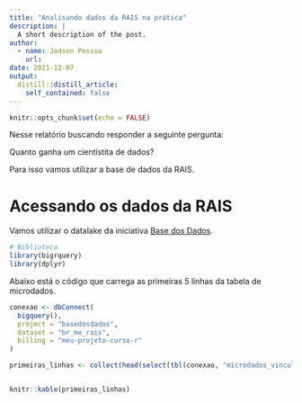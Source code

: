 ```yaml
---
title: "Analisando dados da RAIS na prática"
description: |
  A short description of the post.
author:
  - name: Jadson Pessoa
    url: 
date: 2021-12-07
output:
  distill::distill_article:
    self_contained: false
---
```



```r
knitr::opts_chunk$set(echo = FALSE)
```


Nesse relatório buscando responder a seguinte pergunta:

Quanto ganha um cientístita de dados?

Para isso vamos utilizar a base de dados da RAIS.

# Acessando os dados da RAIS


Vamos utilizar o datalake da iniciativa [Base dos Dados](https://basedosdados.org/dataset/br-me-rais).

```r
# Biblioteca
library(bigrquery)
library(dplyr)

```


Abaixo está o código que carrega as primeiras 5 linhas da tabela de microdados.


```r
conexao <- dbConnect(
  bigquery(),
  project = "basedosdados",
  dataset = "br_me_rais",
  billing = "meu-projeto-curso-r"
)

primeiras_linhas <- collect(head(select(tbl(conexao, "microdados_vinculos"), everything()), 5))


knitr::kable(primeiras_linhas)

```


